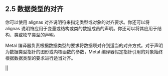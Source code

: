 ## 2.5 数据类型的对齐

你可以使用 alignas 对齐说明符来指定类型或对象的对齐要求。你还可以将 alignas 说明符应用于变量或结构或类的数据成员的声明。你还可以将其应用于结构、类或枚举类型的声明。

Metal 编译器负责根据数据类型的要求将数据项对齐到适当的对齐方式。对于声明为数据类型指针的图形或内核函数的参数，Metal 编译器假定指针引用的对象始终根据数据类型的要求进行适当对齐。

||

